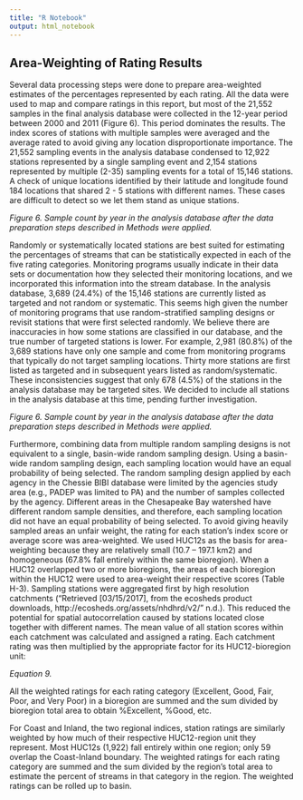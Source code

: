 ```yaml
---
title: "R Notebook"
output: html_notebook
---
```


## Area-Weighting of Rating Results

Several data processing steps were done to prepare area-weighted estimates of the percentages represented by each rating. All the data were used to map and compare ratings in this report, but most of the 21,552 samples in the final analysis database were collected in the 12-year period between 2000 and 2011 (Figure 6). This period dominates the results. The index scores of stations with multiple samples were averaged and the average rated to avoid giving any location disproportionate importance. The 21,552 sampling events in the analysis database condensed to 12,922 stations represented by a single sampling event and 2,154 stations represented by multiple (2-35) sampling events for a total of 15,146 stations. A check of unique locations identified by their latitude and longitude found 184 locations that shared 2 - 5 stations with different names. These cases are difficult to detect so we let them stand as unique stations.

_Figure 6. Sample count by year in the analysis database after the data preparation steps described in Methods were applied._

Randomly or systematically located stations are best suited for estimating the percentages of streams that can be statistically expected in each of the five rating categories. Monitoring programs usually indicate in their data sets or documentation how they selected their monitoring locations, and we incorporated this information into the stream database. In the analysis database, 3,689 (24.4%) of the 15,146 stations are currently listed as targeted and not random or systematic. This seems high given the number of monitoring programs that use random-stratified sampling designs or revisit stations that were first selected randomly. We believe there are inaccuracies in how some stations are classified in our database, and the true number of targeted stations is lower. For example, 2,981 (80.8%) of the 3,689 stations have only one sample and come from monitoring programs that typically do not target sampling locations. Thirty more stations are first listed as targeted and in subsequent years listed as random/systematic. These inconsistencies suggest that only 678 (4.5%) of the stations in the analysis database may be targeted sites. We decided to include all stations in the analysis database at this time, pending further investigation.

_Figure 6. Sample count by year in the analysis database after the data preparation steps described in Methods were applied._

Furthermore, combining data from multiple random sampling designs is not equivalent to a single, basin-wide random sampling design. Using a basin-wide random sampling design, each sampling location would have an equal probability of being selected. The random sampling design applied by each agency in the Chessie BIBI database were limited by the agencies study area (e.g., PADEP was limited to PA) and the number of samples collected by the agency. Different areas in the Chesapeake Bay watershed have different random sample densities, and therefore, each sampling location did not have an equal probability of being selected. To avoid giving heavily sampled areas an unfair weight, the rating for each station’s index score or average score was area-weighted. We used HUC12s as the basis for area-weighting because they are relatively small (10.7 – 197.1 km2) and homogeneous (67.8% fall entirely within the same bioregion). When a HUC12 overlapped two or more bioregions, the areas of each bioregion within the HUC12 were used to area-weight their respective scores (Table H-3). Sampling stations were aggregated first by high resolution catchments (“Retrieved [03/15/2017], from the ecosheds product downloads, http://ecosheds.org/assets/nhdhrd/v2/” n.d.). This reduced the potential for spatial autocorrelation caused by stations located close together with different names. The mean value of all station scores within each catchment was calculated and assigned a rating. Each catchment rating was then multiplied by the appropriate factor for its HUC12-bioregion unit:

_Equation 9._

All the weighted ratings for each rating category (Excellent, Good, Fair, Poor, and Very Poor) in a bioregion are summed and the sum divided by bioregion total area to obtain %Excellent, %Good, etc. 

For Coast and Inland, the two regional indices, station ratings are similarly weighted by how much of their respective HUC12-region unit they represent. Most HUC12s (1,922) fall entirely within one region; only 59 overlap the Coast-Inland boundary. The weighted ratings for each rating category are summed and the sum divided by the region’s total area to estimate the percent of streams in that category in the region. The weighted ratings can be rolled up to basin.
